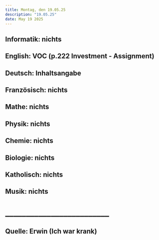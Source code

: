 ```yaml
---
title: Montag, den 19.05.25
description: "19.05.25"
date: May 19 2025
---
```

## Informatik: nichts
## English: VOC (p.222 Investment - Assignment)
## Deutsch: Inhaltsangabe 
## Französisch: nichts
## Mathe: nichts
## Physik: nichts
## Chemie: nichts
## Biologie: nichts
## Katholisch: nichts
## Musik: nichts
#  _________________________
## Quelle: Erwin (Ich war krank)